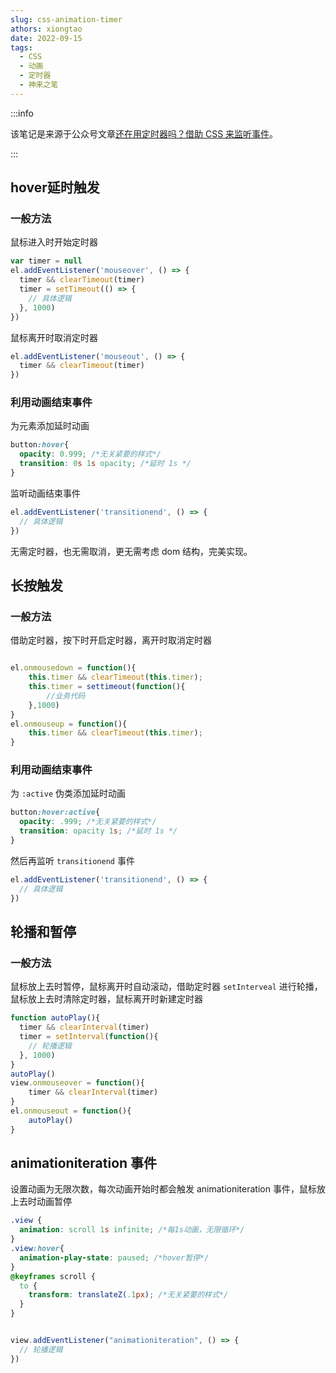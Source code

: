```yaml
---
slug: css-animation-timer
athors: xiongtao
date: 2022-09-15
tags:
  - CSS
  - 动画
  - 定时器
  - 神来之笔
---
```


:::info

该笔记是来源于公众号文章[还在用定时器吗？借助 CSS 来监听事件](https://mp.weixin.qq.com/s/N25KcGneKPgvBa8zBownlw)。

:::

## hover延时触发

### 一般方法

鼠标进入时开始定时器

```js
var timer = null
el.addEventListener('mouseover', () => {
  timer && clearTimeout(timer)
  timer = setTimeout(() => {
    // 具体逻辑
  }, 1000)
})
```

鼠标离开时取消定时器

```js
el.addEventListener('mouseout', () => {
  timer && clearTimeout(timer)
})
```

### 利用动画结束事件

为元素添加延时动画

```css
button:hover{
  opacity: 0.999; /*无关紧要的样式*/
  transition: 0s 1s opacity; /*延时 1s */
}
```

监听动画结束事件

```js
el.addEventListener('transitionend', () => {
  // 具体逻辑
})
```

无需定时器，也无需取消，更无需考虑 dom 结构，完美实现。

## 长按触发

### 一般方法

借助定时器，按下时开启定时器，离开时取消定时器

```js

el.onmousedown = function(){
    this.timer && clearTimeout(this.timer);
    this.timer = settimeout(function(){
        //业务代码
    },1000)
}
el.onmouseup = function(){
    this.timer && clearTimeout(this.timer);
}
```

### 利用动画结束事件

为 `:active` 伪类添加延时动画

```css
button:hover:active{
  opacity: .999; /*无关紧要的样式*/
  transition: opacity 1s; /*延时 1s */
}
```

然后再监听 `transitionend` 事件

```js
el.addEventListener('transitionend', () => {
  // 具体逻辑
})
```

## 轮播和暂停

### 一般方法

鼠标放上去时暂停，鼠标离开时自动滚动，借助定时器 `setInterveal` 进行轮播，鼠标放上去时清除定时器，鼠标离开时新建定时器

```js
function autoPlay(){
  timer && clearInterval(timer)
  timer = setInterval(function(){
    // 轮播逻辑
  }, 1000)
}
autoPlay()
view.onmouseover = function(){
    timer && clearInterval(timer)
}
el.onmouseout = function(){
    autoPlay()
}
```

## animationiteration 事件

设置动画为无限次数，每次动画开始时都会触发 animationiteration 事件，鼠标放上去时动画暂停

```css
.view {
  animation: scroll 1s infinite; /*每1s动画，无限循环*/
}
.view:hover{
  animation-play-state: paused; /*hover暂停*/
}
@keyframes scroll {
  to {
    transform: translateZ(.1px); /*无关紧要的样式*/
  }
}
```

```js

view.addEventListener("animationiteration", () => {
  // 轮播逻辑
})
```







